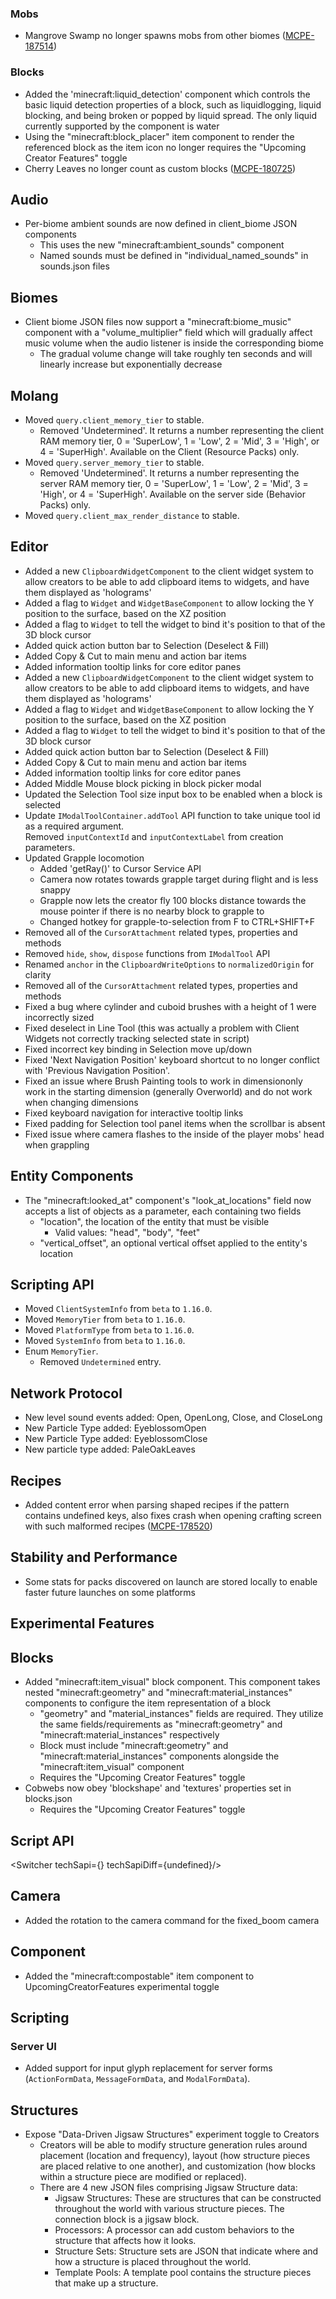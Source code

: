 



### Mobs

-   Mangrove Swamp no longer spawns mobs from other biomes ([MCPE-187514](https://bugs.mojang.com/browse/MCPE-187514))

### Blocks

-   Added the 'minecraft:liquid\_detection' component which controls the basic liquid detection properties of a block, such as liquidlogging, liquid blocking, and being broken or popped by liquid spread. The only liquid currently supported by the component is water
-   Using the "minecraft:block\_placer" item component to render the referenced block as the item icon no longer requires the "Upcoming Creator Features" toggle
-   Cherry Leaves no longer count as custom blocks ([MCPE-180725](https://bugs.mojang.com/browse/MCPE-180725))

## Audio

-   Per-biome ambient sounds are now defined in client\_biome JSON components  
    -   This uses the new "minecraft:ambient\_sounds" component
    -   Named sounds must be defined in "individual\_named\_sounds" in sounds.json files

## Biomes

-   Client biome JSON files now support a "minecraft:biome\_music" component with a "volume\_multiplier" field which will gradually affect music volume when the audio listener is inside the corresponding biome  
    -   The gradual volume change will take roughly ten seconds and will linearly increase but exponentially decrease

## Molang

-   Moved `query.client_memory_tier` to stable.
    -   Removed 'Undetermined'. It returns a number representing the client RAM memory tier, 0 = 'SuperLow', 1 = 'Low', 2 = 'Mid', 3 = 'High', or 4 = 'SuperHigh'. Available on the Client (Resource Packs) only.
-   Moved `query.server_memory_tier` to stable.
    -   Removed 'Undetermined'. It returns a number representing the server RAM memory tier, 0 = 'SuperLow', 1 = 'Low', 2 = 'Mid', 3 = 'High', or 4 = 'SuperHigh'. Available on the server side (Behavior Packs) only.
-   Moved `query.client_max_render_distance` to stable.

## Editor

-   Added a new `ClipboardWidgetComponent` to the client widget system to allow creators to be able to add clipboard items to widgets, and have them displayed as 'holograms'
-   Added a flag to `Widget` and `WidgetBaseComponent` to allow locking the Y position to the surface, based on the XZ position
-   Added a flag to `Widget` to tell the widget to bind it's position to that of the 3D block cursor
-   Added quick action button bar to Selection (Deselect & Fill)
-   Added Copy & Cut to main menu and action bar items
-   Added information tooltip links for core editor panes
-   Added a new `ClipboardWidgetComponent` to the client widget system to allow creators to be able to add clipboard items to widgets, and have them displayed as 'holograms'
-   Added a flag to `Widget` and `WidgetBaseComponent` to allow locking the Y position to the surface, based on the XZ position
-   Added a flag to `Widget` to tell the widget to bind it's position to that of the 3D block cursor
-   Added quick action button bar to Selection (Deselect & Fill)
-   Added Copy & Cut to main menu and action bar items
-   Added information tooltip links for core editor panes
-   Added Middle Mouse block picking in block picker modal
-   Updated the Selection Tool size input box to be enabled when a block is selected
-   Update `IModalToolContainer.addTool` API function to take unique tool id as a required argument. Removed `inputContextId` and `inputContextLabel` from creation parameters.
-   Updated Grapple locomotion  
    -   Added 'getRay()' to Cursor Service API
    -   Camera now rotates towards grapple target during flight and is less snappy
    -   Grapple now lets the creator fly 100 blocks distance towards the mouse pointer if there is no nearby block to grapple to
    -   Changed hotkey for grapple-to-selection from F to CTRL+SHIFT+F
-   Removed all of the `CursorAttachment` related types, properties and methods
-   Removed `hide`, `show`, `dispose` functions from `IModalTool` API
-   Renamed `anchor` in the `ClipboardWriteOptions` to `normalizedOrigin` for clarity
-   Removed all of the `CursorAttachment` related types, properties and methods
-   Fixed a bug where cylinder and cuboid brushes with a height of 1 were incorrectly sized
-   Fixed deselect in Line Tool (this was actually a problem with Client Widgets not correctly tracking selected state in script)
-   Fixed incorrect key binding in Selection move up/down
-   Fixed 'Next Navigation Position' keyboard shortcut to no longer conflict with 'Previous Navigation Position'.
-   Fixed an issue where Brush Painting tools to work in dimensiononly work in the starting dimension (generally Overworld) and do not work when changing dimensions
-   Fixed keyboard navigation for interactive tooltip links
-   Fixed padding for Selection tool panel items when the scrollbar is absent
-   Fixed issue where camera flashes to the inside of the player mobs' head when grappling

## Entity Components

-   The "minecraft:looked\_at" component's "look\_at\_locations" field now accepts a list of objects as a parameter, each containing two fields  
    -   "location", the location of the entity that must be visible
        -   Valid values: "head", "body", "feet"
    -   "vertical\_offset", an optional vertical offset applied to the entity's location

## Scripting API

-   Moved `ClientSystemInfo` from `beta` to `1.16.0`.
-   Moved `MemoryTier` from `beta` to `1.16.0`.
-   Moved `PlatformType` from `beta` to `1.16.0`.
-   Moved `SystemInfo` from `beta` to `1.16.0`.
-   Enum `MemoryTier`.
    -   Removed `Undetermined` entry.

## Network Protocol

-   New level sound events added: Open, OpenLong, Close, and CloseLong
-   New Particle Type added: EyeblossomOpen
-   New Particle Type added: EyeblossomClose
-   New particle type added: PaleOakLeaves

## Recipes

-   Added content error when parsing shaped recipes if the pattern contains undefined keys, also fixes crash when opening crafting screen with such malformed recipes ([MCPE-178520](https://bugs.mojang.com/browse/MCPE-178520))

## Stability and Performance

-   Some stats for packs discovered on launch are stored locally to enable faster future launches on some platforms




<h2 className="experimental_divider">Experimental Features</h2>




## Blocks

-   Added "minecraft:item\_visual" block component. This component takes nested "minecraft:geometry" and "minecraft:material\_instances" components to configure the item representation of a block
    -   "geometry" and "material\_instances" fields are required. They utilize the same fields/requirements as "minecraft:geometry" and "minecraft:material\_instances" respectively
    -   Block must include "minecraft:geometry" and "minecraft:material\_instances" components alongside the "minecraft:item\_visual" component
    -   Requires the "Upcoming Creator Features" toggle
-   Cobwebs now obey 'blockshape' and 'textures' properties set in blocks.json
    -   Requires the "Upcoming Creator Features" toggle


## **Script API**

<Switcher techSapi={<TechSapiExp/>} techSapiDiff={undefined}/>

## Camera

-   Added the rotation to the camera command for the fixed\_boom camera

## Component

-   Added the "minecraft:compostable" item component to UpcomingCreatorFeatures experimental toggle

## Scripting

### Server UI

-   Added support for input glyph replacement for server forms (`ActionFormData`, `MessageFormData`, and `ModalFormData`).

## Structures

-   Expose "Data-Driven Jigsaw Structures" experiment toggle to Creators
    -   Creators will be able to modify structure generation rules around placement (location and frequency), layout (how structure pieces are placed relative to one another), and customization (how blocks within a structure piece are modified or replaced).
    -   There are 4 new JSON files comprising Jigsaw Structure data:
        -   Jigsaw Structures: These are structures that can be constructed throughout the world with various structure pieces. The connection block is a jigsaw block.
        -   Processors: A processor can add custom behaviors to the structure that affects how it looks.
        -   Structure Sets: Structure sets are JSON that indicate where and how a structure is placed throughout the world.
        -   Template Pools: A template pool contains the structure pieces that make up a structure.